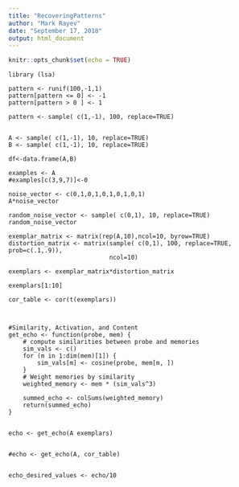 ```yaml
---
title: "RecoveringPatterns"
author: "Mark Rayev"
date: "September 17, 2018"
output: html_document
---
```


```r
knitr::opts_chunk$set(echo = TRUE)
```

```
library (lsa)

pattern <- runif(100,-1,1)
pattern[pattern <= 0] <- -1
pattern[pattern > 0 ] <- 1

pattern <- sample( c(1,-1), 100, replace=TRUE)


A <- sample( c(1,-1), 10, replace=TRUE)
B <- sample( c(1,-1), 10, replace=TRUE)

df<-data.frame(A,B)

examples <- A
#examples[c(3,9,7)]<-0

noise_vector <- c(0,1,0,1,0,1,0,1,0,1)
A*noise_vector

random_noise_vector <- sample( c(0,1), 10, replace=TRUE)
random_noise_vector

exemplar_matrix <- matrix(rep(A,10),ncol=10, byrow=TRUE)
distortion_matrix <- matrix(sample( c(0,1), 100, replace=TRUE, prob=c(.1,.9)),
                            ncol=10)

exemplars <- exemplar_matrix*distortion_matrix

exemplars[1:10]

cor_table <- cor(t(exemplars))



#Similarity, Activation, and Content
get_echo <- function(probe, mem) {
    # compute similarities between probe and memories
    sim_vals <- c()
    for (m in 1:dim(mem)[1]) {
        sim_vals[m] <- cosine(probe, mem[m, ])  
    }
    # Weight memories by similarity
    weighted_memory <- mem * (sim_vals^3)  

    summed_echo <- colSums(weighted_memory)
    return(summed_echo)
}


echo <- get_echo(A exemplars) 


#echo <- get_echo(A, cor_table) 


echo_desired_values <- echo/10













```


